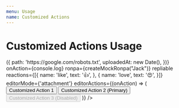 ```yaml
---
menu: Usage
name: Customized Actions
---
```



# Customized Actions Usage

<link href="https://cdn.jsdelivr.net/npm/antd@3.26.6/dist/antd.min.css" rel="stylesheet" />

<Playground>
  <RonpaComments 
    contentStyle={{
      fontStyle: 'italic',
    }}
    contentLimit={100}
    username="Jack"
    uploadFile={() => ({
      path: 'https://google.com/robots.txt',
      uploadedAt: new Date(),
    })}
    onAction={console.log}
    ronpa={createMockRonpa("Jack")}
    repliable
    reactions={[{
      name: 'like',
      text: '👍',
    }, {
      name: 'love',
      text: '😍',
    }]}
    editorMode={'attachment'}
    editorActions={(onAction) => (
      <Button.Group style={{marginTop: '5px'}}>
        <Button onClick={onAction}>Customized Action 1</Button>
        <Button onClick={onAction} type="primary">Customized Action 2 (Primary)</Button>
        <Button onClick={onAction} disabled>Customized Action 3 (Disabled)</Button>
      </Button.Group>
    )}
  />
</Playground>
